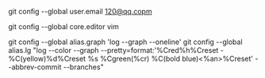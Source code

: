 git config --global user.email 120@qq.copm

git config --global core.editor vim

git config --global alias.graph 'log --graph --oneline'
git config --global alias.lg "log --color --graph --pretty=format:'%Cred%h%Creset -%C(yellow)%d%Creset %s %Cgreen(%cr) %C(bold blue)<%an>%Creset' --abbrev-commit --branches"